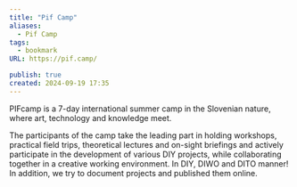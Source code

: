 ```yaml
---
title: "Pif Camp"
aliases:
  - Pif Camp
tags:
  - bookmark
URL: https://pif.camp/

publish: true
created: 2024-09-19 17:35
---
```




PIFcamp is a 7-day international summer camp in the Slovenian nature, where art, technology and knowledge meet.

The participants of the camp take the leading part in holding workshops, practical field trips, theoretical lectures and on-sight briefings and actively participate in the development of various DIY projects, while collaborating together in a creative working environment. In DIY, DIWO and DITO manner! In addition, we try to document projects and published them online.